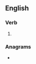 ==English==

===Verb===
{{head|en|verb form}}

# {{en-third-person singular of|overstep}}

===Anagrams===
* {{anagrams|en|step overs|stepovers}}